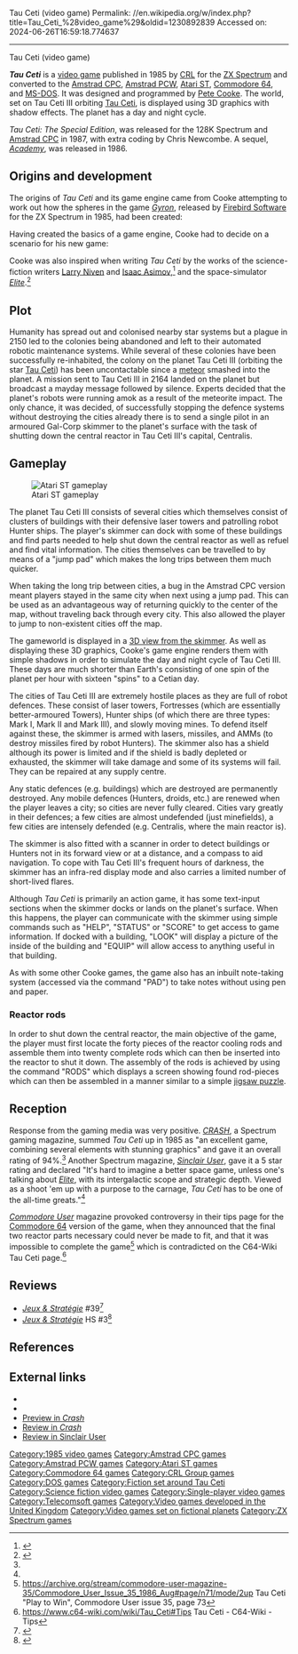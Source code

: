 Tau Ceti (video game)
Permalink: //en.wikipedia.org/w/index.php?title=Tau_Ceti_%28video_game%29&oldid=1230892839
Accessed on: 2024-06-26T16:59:18.774637



------
Tau Ceti (video game)
{{Short description|1985 video game}}
{{Use British English|date=September 2022}}
{{Use dmy dates|date=September 2022}}
{{Infobox video game
| title = Tau Ceti
| image = Tau Ceti Title.jpg
| caption = Atari ST box art
| developer = [[CRL Group PLC]]
| publisher = [[CRL Group PLC]]
| designer = [[Pete Cooke]], Chris Newcombe (128K Spectrum enhancements)
| engine =
| released = '''1985: ''' Spectrum<br />'''1986:''' Atari ST, Amstrad, C64<br />'''1987:''' MS-DOS
| genre = [[Action game|Action]], [[simulation]]
| modes = [[Single-player video game|Single-player]]
| platforms = [[Amstrad CPC]], [[Amstrad PCW]], [[Atari ST]], [[Commodore 64]], [[MS-DOS]], [[ZX Spectrum]]
}}

'''''Tau Ceti''''' is a [[video game]] published in 1985 by [[CRL Group PLC|CRL]] for the [[ZX Spectrum]] and converted to the [[Amstrad CPC]], [[Amstrad PCW]], [[Atari ST]], [[Commodore 64]], and [[MS-DOS]]. It was designed and programmed by [[Pete Cooke]]. The world, set on Tau Ceti III orbiting [[Tau Ceti]], is displayed using 3D graphics with shadow effects. The planet has a day and night cycle.

''Tau Ceti: The Special Edition'', was released for the 128K Spectrum and [[Amstrad CPC]] in 1987, with extra coding by Chris Newcombe. A sequel, ''[[Academy (video game)|Academy]]'', was released in 1986.

==Origins and development==

The origins of ''Tau Ceti'' and its game engine came from Cooke attempting to work out how the spheres in the game ''[[Gyron (video game)|Gyron]]'', released by [[Firebird Software]] for the ZX Spectrum in 1985, had been created:

{{cquote|...for a long while it had puzzled me how on earth they did the spheres. It obviously couldn't be a sprite because they didn't have enough memory to have that many sprites.

I finally twigged that they must have used a table of line widths, and I thought about it a bit, then realised I could split it three quarters and a quarter, and then it would look like a shadow.

I just went away and played with that for quite a long while and got it so that I had the sun in the sky and the shadow in the right place. And it sort of came from that, really.<ref name = "interview">{{cite web | url = http://www.crashonline.org.uk/42/cooke.htm | title = Interview with Pete Cooke from 1987| accessdate = 2007-01-13}}</ref>}}

Having created the basics of a game engine, Cooke had to decide on a scenario for his new game:

{{cquote|It was all made up as I went along. I know a bit about astronomy, so I looked around for a likely location - because the way the routine works meant it couldn't be in space; you couldn't have the sun above because the line-draw routine wouldn't work, it would have to be on the surface of a planet.

And I thought 'Right, it can't be Earth because it looks a bit barren for Earth, it's got to be another planet.' So I looked round for nearby stars that might be inhabited and Tau Ceti had a nice-sounding name.<ref name = "interview" />}}

Cooke was also inspired when writing ''Tau Ceti'' by the works of the science-fiction writers [[Larry Niven]] and [[Isaac Asimov]],<ref>{{Cite web|url=https://www.retrogamer.net/profiles/developer/pete-cooke/|title=Pete Cooke &#124; Retro Gamer|date=15 July 2014 }}</ref> and the space-simulator ''[[Elite (video game)|Elite]]''.<ref>{{cite web | url = http://www.crashonline.org.uk/22/tauceti.htm | title = Preview of Tau Ceti in CRASH magazine| accessdate = 2007-01-13}}</ref>

==Plot==
Humanity has spread out and colonised nearby star systems but a plague in 2150 led to the colonies being abandoned and left to their automated robotic maintenance systems. While several of these colonies have been successfully re-inhabited, the colony on the planet Tau Ceti III (orbiting the star [[Tau Ceti]]) has been uncontactable since a [[meteor]] smashed into the planet. A mission sent to Tau Ceti III in 2164 landed on the planet but broadcast a mayday message followed by silence. Experts decided that the planet's robots were running amok as a result of the meteorite impact. The only chance, it was decided, of successfully stopping the defence systems without destroying the cities already there is to send a single pilot in an armoured Gal-Corp skimmer to the planet's surface with the task of shutting down the central reactor in Tau Ceti III's capital, Centralis.

==Gameplay==
[[Image:Tau Ceti Gameplay.png|thumb|right|Atari ST gameplay]]

The planet Tau Ceti III consists of several cities which themselves consist of clusters of buildings with their defensive laser towers and patrolling robot Hunter ships. The player's skimmer can dock with some of these buildings and find parts needed to help shut down the central reactor as well as refuel and find vital information. The cities themselves can be travelled to by means of a "jump pad" which makes the long trips between them much quicker.

When taking the long trip between cities, a bug in the Amstrad CPC version meant players stayed in the same city when next using a jump pad.  This can be used as an advantageous way of returning quickly to the center of the map, without traveling back through every city.  This also allowed the player to jump to non-existent cities off the map{{Citation needed|date=April 2007}}.

The gameworld is displayed in a [[first person (video games)|3D view from the skimmer]]. As well as displaying these 3D graphics, Cooke's game engine renders them with simple shadows in order to simulate the day and night cycle of Tau Ceti III. These days are much shorter than Earth's consisting of one spin of the planet per hour with sixteen "spins" to a Cetian day.

The cities of Tau Ceti III are extremely hostile places as they are full of robot defences. These consist of laser towers, Fortresses (which are essentially better-armoured Towers), Hunter ships (of which there are three types: Mark I, Mark II and Mark III), and slowly moving mines. To defend itself against these, the skimmer is armed with lasers, missiles, and AMMs (to destroy missiles fired by robot Hunters). The skimmer also has a shield although its power is limited and if the shield is badly depleted or exhausted, the skimmer will take damage and some of its systems will fail.  They can be repaired at any supply centre.

Any static defences (e.g. buildings) which are destroyed are permanently destroyed.  Any mobile defences (Hunters, droids, etc.) are renewed when the player leaves a city; so cities are never fully cleared.  Cities vary greatly in their defences; a few cities are almost undefended (just minefields), a few cities are intensely defended (e.g. Centralis, where the main reactor is).

The skimmer is also fitted with a scanner in order to detect buildings or Hunters not in its forward view or at a distance, and a compass to aid navigation.  To cope with Tau Ceti III's frequent hours of darkness, the skimmer has an infra-red display mode and also carries a limited number of short-lived flares.

Although ''Tau Ceti'' is primarily an action game, it has some text-input sections when the skimmer docks or lands on the planet's surface. When this happens, the player can communicate with the skimmer using simple commands such as "HELP", "STATUS" or "SCORE" to get access to game information. If docked with a building, "LOOK" will display a picture of the inside of the building and "EQUIP" will allow access to anything useful in that building.

As with some other Cooke games, the game also has an inbuilt note-taking system (accessed via the command "PAD") to take notes without using pen and paper.

===Reactor rods===

In order to shut down the central reactor, the main objective of the game, the player must first locate the forty pieces of the reactor cooling rods and assemble them into twenty complete rods which can then be inserted into the reactor to shut it down. The assembly of the rods is achieved by using the command "RODS" which displays a screen showing found rod-pieces which can then be assembled in a manner similar to a simple [[jigsaw puzzle]].

==Reception==
{{Video game reviews
<!-- Reviewers -->
| CVG = 9.5/10 (average)<ref name="CVGReview">{{cite journal |title=Tau Ceti review |journal=Computer & Video Games |issue=50 |date=December 1985 |pages=14–15}}</ref>
| SUser = {{Rating|5.0|5}}<ref name="SinclairUserReview">{{cite journal |last=Bourne |first=Chris |title=Tau Ceti review |journal=Sinclair User |issue=46 |date=January 1986 |page=26}}</ref>
| YSinclair = 9/10<ref name="YourSinclairReview">{{cite journal |title=Tau Ceti review |journal=Your Sinclair |issue=1 |date=January 1986 |page=32}}</ref>
<!-- Custom reviewers -->
| rev1 = ''[[Crash (magazine)|Crash]]''
| rev1Score = 94%<ref name="CrashReview">{{cite journal |title=Tau Ceti review |journal=Crash |issue=23 |date=December 1985 |pages=86–87}}</ref>
| rev2 = [[Your Computer (British magazine)|Your Computer]]
| rev2Score = {{Rating|4.0|5}}<ref name="YourComputerReview">{{cite journal |last=Paddon |first=Lee |title=Tau Ceti review |journal=Your Computer |issue=8601 |date=January 1986 |page=38}}</ref>
| rev3 = ''[[Zzap!64]]''
| rev3Score = 93%<ref name="Zzap!64Review">{{cite journal |title=Tau Ceti review |journal=Zzap!64 |issue=16 |date=August 1986 |pages=18–19}}</ref>
<!-- Awards -->
| award1Pub = ''Crash''
| award1 = Crash Smash
| award2Pub = ''Sinclair User''
| award2 = SU Classic
| award3Pub = ''Your Sinclair''
| award3 = Megagame 
}}
Response from the gaming media was very positive. ''[[CRASH (magazine)|CRASH]]'', a Spectrum gaming magazine, summed ''Tau Ceti'' up in 1985 as "an excellent game, combining several elements with stunning graphics" and gave it an overall rating of 94%.<ref name="CrashReview"/> Another Spectrum magazine, ''[[Sinclair User]]'', gave it a 5 star rating and declared "It's hard to imagine a better space game, unless one's talking about ''[[Elite (video game)|Elite]]'', with its intergalactic scope and strategic depth. Viewed as a shoot 'em up with a purpose to the carnage, ''Tau Ceti'' has to be one of the all-time greats."<ref name="SinclairUserReview"/>

''[[Commodore User]]'' magazine provoked controversy in their tips page for the [[Commodore 64]] version of the game, when they announced that the final two reactor parts necessary could never be made to fit, and that it was impossible to complete the game<ref>https://archive.org/stream/commodore-user-magazine-35/Commodore_User_Issue_35_1986_Aug#page/n71/mode/2up Tau Ceti "Play to Win", Commodore User issue 35, page 73</ref> which is contradicted on the C64-Wiki Tau Ceti page.<ref>https://www.c64-wiki.com/wiki/Tau_Ceti#Tips Tau Ceti - C64-Wiki - Tips</ref>

==Reviews==
*''[[:fr:Jeux et Stratégie|Jeux & Stratégie]]'' #39<ref>{{cite web | url=https://archive.org/details/jeux-et-strategie-39/page/76/mode/2up | title=Jeux & stratégie 39 | date=June 1986 }}</ref>
*''[[:fr:Jeux et Stratégie|Jeux & Stratégie]]'' HS #3<ref>{{cite web | url=https://archive.org/details/jeux-et-strategie-hs-3/page/72/mode/2up | title=Jeux & stratégie HS 3 | date=1986 }}</ref>

== References ==
{{Reflist}}

==External links==
* {{moby game|id=/tau-ceti-the-lost-star-colony|name=''Tau Ceti''}}
* {{WoS game|id=0005153|name=Tau Ceti}}
* [http://www.crashonline.org.uk/22/tauceti.htm Preview in ''Crash'']
* [http://www.crashonline.org.uk/23/tauceti.htm Review in ''Crash'']
* [https://web.archive.org/web/20060506034214/http://www.sincuser.f9.co.uk/046/sftwreb.htm Review in Sinclair User]

{{CRL Group}}

{{DEFAULTSORT:Tau Ceti (Video Game)}}
[[Category:1985 video games]]
[[Category:Amstrad CPC games]]
[[Category:Amstrad PCW games]]
[[Category:Atari ST games]]
[[Category:Commodore 64 games]]
[[Category:CRL Group games]]
[[Category:DOS games]]
[[Category:Fiction set around Tau Ceti]]
[[Category:Science fiction video games]]
[[Category:Single-player video games]]
[[Category:Telecomsoft games]]
[[Category:Video games developed in the United Kingdom]]
[[Category:Video games set on fictional planets]]
[[Category:ZX Spectrum games]]